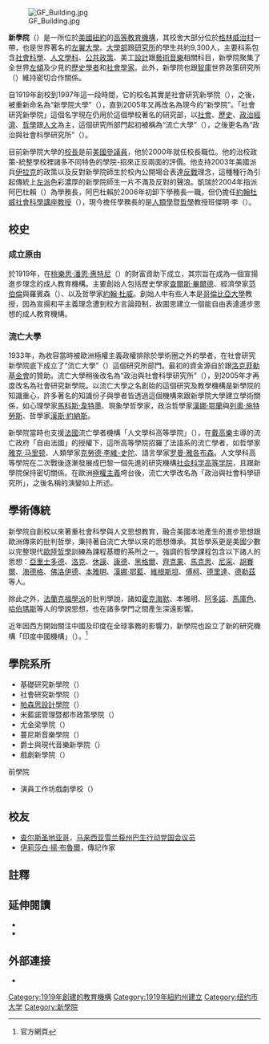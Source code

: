 {{about|一所位於[[美國紐約|美國紐約]]的學校|其他[[新學院|新學院]]|新學院}}
{{NoteTA
|1 = zh-cn: 阿伦特; zh-tw: 鄂蘭; zh-hk: 萼蘭;
|2 = zh-cn: 克尔凯郭尔; zh-tw: 齊克果; zh-hk: 祁克果;
|3 = zh-hans: 海德格尔; zh-hant: 海德格;
|4 = zh-hans: 福柯; zh-hant: 傅柯;
|5 = zh-hans: 哈贝马斯; zh-hant: 哈伯瑪斯;
}}
{{Infobox university
| name       = 
| image_size = 250px
| motto      = {{lang|en|To the Living Spirit}}
| established  = 1919年
| type         = [[私立大學|私立]]、[[非營利|非營利]]；[[博士學位|博士學位]]、[[研究|研究]]密集
| endowment   = $300,000,000
| president    = {{link-en|David E. Van Zandt|David E. Van Zandt}}
| provost      = Tim Marshall
| students     = 10,186
| undergrad    = 6,836
| postgrad     = 3,138
| doctoral     = 212
| other        = 2,857
| city         = [[紐約市|紐約市]]
| state        = 
| country      = {{美國}}
| coor         = {{Coord|40|44|08.08|N|73|59|49.08|W|type:edu}}
| campus       = [[市區|市區]]
| former_names = 社會研究新學院（{{lang|en|The New School For Social Research}}，1919年-1997年）<br />新學院大學（{{lang|en|New School University}}，1997年-2005年）
| athletics    = [[獨立|獨立]]，與[[國家大學體育協會|NCAA]]{{link-en|NCAA Division III|NCAA Division III|Division III}}學校競爭
| nickname     = Narwhals
| mascot       = [[一角鯨|一角鯨]]
| affiliations = {{link-en|美國學院和大學協會|Association of American Colleges and Universities|AACU}}
| website = {{URL|www.newschool.edu}}
| image_name = TNS logo-disciplines RGB-transparent.png
| faculty      = 2,230
| colors       = [[白色|白色]]、[[黑色|黑色]]和[[紅色|紅色]] {{color box|#ffffff}} {{color box|#000000}} {{color box|#E82E21}}
}}
[[File:GF_Building.jpg|thumb]]

'''新學院'''（{{lang-en|The New School}}）是一所位於[[美國|美國]][[紐約|紐約]]的[[高等教育機構|高等教育機構]]，其校舍大部分位於[[格林威治村|格林威治村]]一帶，也是世界著名的[[左翼|左翼]][[大學|大學]]。[[大學部|大學部]]跟[[研究所|研究所]]的學生共約9,300人，主要科系包含[[社會科學|社會科學]]、[[人文學科|人文學科]]、[[公共政策|公共政策]]、美工[[設計|設計]]跟[[藝術|藝術]][[音樂|音樂]]相關科目，新學院聚集了全世界[[左傾|左傾]]及少見的[[歷史學者|歷史學者]]和[[社會學家|社會學家]]。此外，新學院也跟[[智庫|智庫]]世界政策研究所（{{lang|en|World Policy Institute}}）維持密切合作關係。

自1919年創校到1997年這一段時間，它的校名其實是社會研究新學院（{{lang|en|New School for Social Research}}），之後，被重新命名為“新學院大學”（{{lang|en|New School University}}），直到2005年又再改名為現今的“新學院”。「社會研究新學院」這個名字現在仍用於這個學校著名的研究部，以[[社會|社會]]、[[歷史|歷史]]、[[政治經濟|政治經濟]]、[[哲學|哲學]]跟[[人文|人文]]為主，這個研究所部門起初被稱為“流亡大學”（{{lang|en|University in Exile}}），之後更名為“政治與社會科學研究所”（{{lang|en|Graduate Faculty of Political and Social Science}}）。

目前新學院大學的[[校長|校長]]是前[[美國參議員|美國參議員]]{{le|巴伯·凱瑞|Bob Kerrey}}，他於2000年就任校長職位。他的治校政策-統整學校裡諸多不同特色的學院-招來正反兩面的評價。他支持2003年美國派兵[[伊拉克|伊拉克]]的政策以及反對新學院師生於校內公開場合表達[[反戰|反戰]]理念，這種種行為引起傳統上[[左派|左派]]色彩濃厚的新學院師生一片不滿及反對的聲浪。凱瑞於2004年指派阿巴杜賴（{{lang|en|Arjun Appadurai}}）為學務長，阿巴杜賴於2006年初卸下學務長一職，但仍擔任[[約翰杜威|約翰杜威]][[社會科學|社會科學]][[講座教授|講座教授]]（{{lang|en|John Dewey Professor in the Social Sciences}}），現今擔任學務長的是[[人類學|人類學]]暨[[哲學|哲學]]教授班傑明·李（{{lang|en|Benjamin Lee}}）。

== 校史 ==
===成立原由===
於1919年，在[[桃樂思·潘恩·惠特尼|桃樂思·潘恩·惠特尼]]（{{lang|en|Dorothy Payne Whitney}}）的財富資助下成立，其宗旨在成為一個宣揚進步理念的成人教育機構。主要創始人包括歷史學家[[查爾斯·畢爾德|查爾斯·畢爾德]]、經濟學家[[范伯倫|范伯倫]]與羅賓森（{{lang|en|James Harvey Robinson}}）、以及哲學家[[約翰·杜威|約翰·杜威]]。創始人中有些人本是[[哥倫比亞大學|哥倫比亞大學]]教授，因為宣揚和平主義理念遭到校方言論箝制，故圖思建立一個能自由表達進步思想的成人教育機構。

===流亡大學===
1933年，為收容當時被歐洲極權主義政權排除於學術圈之外的學者，在社會研究新學院底下成立了“流亡大學”（{{lang|en|University in Exile}}）這個研究所部門。最初的資金源自於{{lang|en|Hiram Halle}}跟[[洛克菲勒基金會|洛克菲勒基金會]]的贊助。流亡大學稍後改名為“政治與社會科學研究所”（{{lang|en|Graduate Faculty of Political and Social Science}}），到2005年才再度改名為社會研究新學院。以流亡大學之名創始的這個研究及教學機構是新學院的知識重心，許多著名的知識份子與學者皆透過這個機構來跟新學院大學建立學術關係，如心理學家[[馬科斯·韋特墨|馬科斯·韋特墨]]、現象學哲學家{{lang|en|Aron Gurwitsch}}，政治哲學家[[漢娜·鄂蘭|漢娜·鄂蘭]]與[[列奧·施特勞斯|列奧·施特勞斯]]、哲學家[[漢斯·約納斯|漢斯·約納斯]]。

新學院當時也支援[[法國|法國]]流亡學者機構「人文學科高等學院」（{{lang|fr|École libre des hautes études}}），在[[戴高樂|戴高樂]]主導的流亡政府「自由法國」的授權下，這所高等學院招羅了法語系的流亡學者，如哲學家[[雅克·马里顿|雅克·马里顿]]、人類學家[[克勞德·李維-史陀|克勞德·李維-史陀]]、語言學家[[罗曼·雅各布森|罗曼·雅各布森]]。人文學科高等學院在二次戰後逐漸發展成巴黎一個先進的研究機構[[社会科学高等学院|社会科学高等学院]]，且跟新學院保持密切關係。在歐洲[[極權主義|極權主義]]垮台後，流亡大學改名為「政治與社會科學研究所」，之後名稱的演變如上所述。

== 學術傳統 ==
新學院自創校以來著重社會科學與人文思想教育，融合美國本地產生的進步思想跟歐洲傳來的批判哲學，秉持著自流亡大學以來的思想傳承。其哲學系更是美國少數以完整現代[[歐陸哲學|歐陸哲學]]訓練為課程基礎的系所之一。強調的哲學課程包含以下諸人的思想：[[亞里士多德|亞里士多德]]、[[約翰·洛克|洛克]]、[[休謨|休謨]]、[[康德|康德]]、[[黑格爾|黑格爾]]、[[齊克果|齊克果]]、[[馬克思|馬克思]]、[[尼采|尼采]]、[[埃德蒙德·胡塞爾|胡賽爾]]、[[馬丁·海德格爾|海德格]]、[[佛洛伊德|佛洛伊德]]、[[本雅明|本雅明]]、[[汉娜·阿伦特|漢娜·鄂藍]]、[[維根斯坦|維根斯坦]]、[[米歇爾·傅柯|傅柯]]、[[德里達|德里達]]、[[德勒茲|德勒茲]]等人。

除此之外，[[法蘭克福學派|法蘭克福學派]]的批判學說，諸如[[霍克海默|霍克海默]]、本雅明、[[阿多諾|阿多諾]]、[[馬庫色|馬庫色]]、[[哈伯瑪斯|哈伯瑪斯]]等人的學說思想，也在諸多學門之間產生深遠影響。

近年因西方開始關注中國及印度在全球事務的影響力，新學院也設立了新的研究機構「印度中國機構」（{{lang|en|India-China Institute}}）。<ref>官方網頁{{cite web |url=http://www.indiachina.newschool.edu/default.aspx |title=存档副本 |accessdate=2007-11-23 |deadurl=yes |archiveurl=https://web.archive.org/web/20071213200709/http://www.indiachina.newschool.edu/default.aspx |archivedate=2007-12-13 }}</ref>

== 學院系所 ==
* 基礎研究新學院（{{lang|en|The New School for General Studies}}）
* 社會研究新學院（{{lang|en|The New School for Social Research}}）
* [[帕森設計學院|帕森思設計學院]]（{{lang|en|Parsons The New School for Design}}）
* 米藍諾管理暨都市政策學院（{{lang|en|Milano The New School for Management and Urban Policy}}）
* 尤金梁學院（{{lang|en|Eugene Lang College The New School for Liberal Arts}}）
* 蔓尼斯音樂學院（{{lang|en|Mannes College of Music}}）
* 爵士與現代音樂新學院（{{lang|en|The New School for Jazz and Contemporary Music}}）
* 戲劇新學院（{{lang|en|The New School for Drama}}）
前學院
* 演員工作坊戲劇學校（{{lang|en|The Actor's Studio Drama School}}）

==校友==
*[[查尔斯圣地亚哥|查尔斯圣地亚哥]]，[[马来西亚|马来西亚]][[雪蘭莪|雪兰莪州]][[巴生国会议席|巴生]][[民主行动党_(马来西亚)|行动党]][[馬來西亞下議院|国会议员]]
*[[伊莉莎白·揚·布魯爾|伊莉莎白·揚·布魯爾]]，傳記作家

==註釋==
{{reflist}}

==延伸閱讀==
{{refbegin}}
* {{Cite journal|first=P.|last=Magg|title=Education for the Age of Labor|url=https://archive.org/details/sim_kenyon-review_autumn-1944_6_4/page/632|journal=The Kenyon Review|volume=6|issue=4|year=Autumn, 1944|pages=632-644}}
* {{Cite book|first1=Peter M.|last1=Rutkoff|first2=William B.|last2=Scott|title=New School: A History of the New School for Social Research|location=New York|publisher=Free Press|year=1986}}
{{refend}}

==外部連接==
{{commons category|The New School}}
* {{official website|http://www.newschool.edu}}

{{纽约市的大学}}
{{Authority control}}
{{DEFAULTSORT:New School}}
[[Category:1919年創建的教育機構|Category:1919年創建的教育機構]]
[[Category:1919年紐約州建立|Category:1919年紐約州建立]]
[[Category:纽约市大学|Category:纽约市大学]]
[[Category:新學院|Category:新學院]]